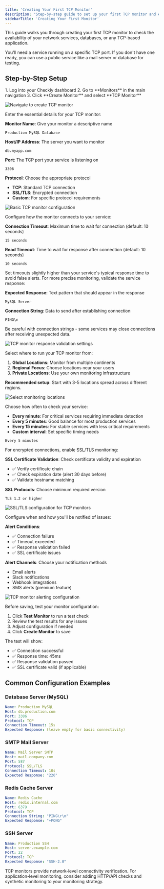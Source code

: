```yaml
---
title: 'Creating Your First TCP Monitor'
description: 'Step-by-step guide to set up your first TCP monitor and ensure your network services are always available.'
sidebarTitle: 'Creating Your First Monitor'
---
```




This guide walks you through creating your first TCP monitor to check the availability of your network services, databases, or any TCP-based application.

<Note>
You'll need a service running on a specific TCP port. If you don't have one ready, you can use a public service like a mail server or database for testing.
</Note>

## Step-by-Step Setup

<Steps>
<Step title="Navigate to Monitors">
1. Log into your Checkly dashboard
2. Go to **Monitors** in the main navigation
3. Click **Create Monitor** and select **TCP Monitor**

![Navigate to create TCP monitor](/images/docs/images/tcp-monitors/create-tcp-monitor-nav.png)
</Step>

<Step title="Configure Basic Settings">
Enter the essential details for your TCP monitor:

**Monitor Name**: Give your monitor a descriptive name
```
Production MySQL Database
```

**Host/IP Address**: The server you want to monitor
```
db.myapp.com
```

**Port**: The TCP port your service is listening on
```
3306
```

**Protocol**: Choose the appropriate protocol
- **TCP**: Standard TCP connection
- **SSL/TLS**: Encrypted connection
- **Custom**: For specific protocol requirements

![Basic TCP monitor configuration](/images/docs/images/tcp-monitors/tcp-monitor-basic-config.png)
</Step>

<Step title="Set Connection Options">
Configure how the monitor connects to your service:

**Connection Timeout**: Maximum time to wait for connection (default: 10 seconds)
```
15 seconds
```

**Read Timeout**: Time to wait for response after connection (default: 10 seconds)
```
10 seconds
```

<Tip>
Set timeouts slightly higher than your service's typical response time to avoid false alerts.
</Tip>
</Step>

<Step title="Configure Response Validation (Optional)">
For more precise monitoring, validate the service response:

**Expected Response**: Text pattern that should appear in the response
```
MySQL Server
```

**Connection String**: Data to send after establishing connection
```
PING\n
```

<Warning>
Be careful with connection strings - some services may close connections after receiving unexpected data.
</Warning>

![TCP monitor response validation settings](/images/docs/images/tcp-monitors/tcp-monitor-response-config.png)
</Step>

<Step title="Choose Monitoring Locations">
Select where to run your TCP monitor from:

1. **Global Locations**: Monitor from multiple continents
2. **Regional Focus**: Choose locations near your users
3. **Private Locations**: Use your own monitoring infrastructure

**Recommended setup**: Start with 3-5 locations spread across different regions.

![Select monitoring locations](/images/docs/images/tcp-monitors/tcp-monitor-locations.png)
</Step>

<Step title="Set Monitoring Frequency">
Choose how often to check your service:

- **Every minute**: For critical services requiring immediate detection
- **Every 5 minutes**: Good balance for most production services  
- **Every 15 minutes**: For stable services with less critical requirements
- **Custom interval**: Set specific timing needs

```
Every 5 minutes
```
</Step>

<Step title="Configure SSL/TLS (If Applicable)">
For encrypted connections, enable SSL/TLS monitoring:

**SSL Certificate Validation**: Check certificate validity and expiration
- ✅ Verify certificate chain
- ✅ Check expiration date (alert 30 days before)
- ✅ Validate hostname matching

**SSL Protocols**: Choose minimum required version
```
TLS 1.2 or higher
```

![SSL/TLS configuration for TCP monitors](/images/docs/images/tcp-monitors/tcp-monitor-ssl-config.png)
</Step>

<Step title="Set Up Alerting">
Configure when and how you'll be notified of issues:

**Alert Conditions**:
- ✅ Connection failure
- ✅ Timeout exceeded  
- ✅ Response validation failed
- ✅ SSL certificate issues

**Alert Channels**: Choose your notification methods
- Email alerts
- Slack notifications  
- Webhook integrations
- SMS alerts (premium feature)

![TCP monitor alerting configuration](/images/docs/images/tcp-monitors/tcp-monitor-alerts.png)
</Step>

<Step title="Test and Save">
Before saving, test your monitor configuration:

1. Click **Test Monitor** to run a test check
2. Review the test results for any issues
3. Adjust configuration if needed
4. Click **Create Monitor** to save

The test will show:
- ✅ Connection successful
- ✅ Response time: 45ms
- ✅ Response validation passed
- ✅ SSL certificate valid (if applicable)
</Step>
</Steps>

## Common Configuration Examples

### Database Server (MySQL)
```yaml
Name: Production MySQL
Host: db.production.com
Port: 3306
Protocol: TCP
Connection Timeout: 15s
Expected Response: (leave empty for basic connectivity)
```

### SMTP Mail Server
```yaml
Name: Mail Server SMTP
Host: mail.company.com  
Port: 587
Protocol: SSL/TLS
Connection Timeout: 10s
Expected Response: "220"
```

### Redis Cache Server
```yaml
Name: Redis Cache
Host: redis.internal.com
Port: 6379
Protocol: TCP
Connection String: "PING\r\n"
Expected Response: "+PONG"
```

### SSH Server
```yaml
Name: Production SSH
Host: server.example.com
Port: 22
Protocol: TCP
Expected Response: "SSH-2.0"
```



<Note>
TCP monitors provide network-level connectivity verification. For application-level monitoring, consider adding HTTP/API checks and synthetic monitoring to your monitoring strategy.
</Note>